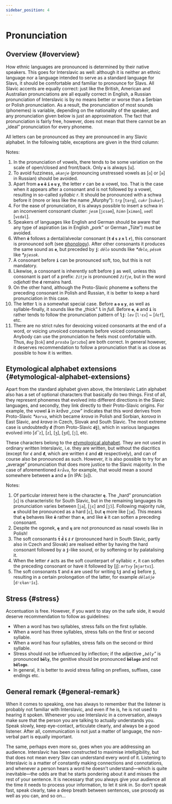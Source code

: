 ```yaml
---
sidebar_position: 4
---
```



# Pronunciation

## Overview \{#overview}

How ethnic languages are pronounced is determined by their native speakers. This goes for Interslavic as well: although it is neither an ethnic language nor a language intended to serve as a standard language for Slavs, it should be comfortable and familiar to pronounce for Slavs. All Slavic accents are equally correct: just like the British, American and Australian pronunciations are all equally correct in English, a Russian pronunciation of Interslavic is by no means better or worse than a Serbian or Polish pronunciation. As a result, the pronunciation of most sounds (phonemes) is variable, depending on the nationality of the speaker, and any pronunciation given below is just an approximation. The fact that pronunciation is fairly free, however, does not mean that there cannot be an „ideal” pronunciation for every phoneme.

All letters can be pronounced as they are pronounced in any Slavic alphabet. In the following table, exceptions are given in the third column:

<PronAlphabet />

Notes:

1. In the pronunciation of vowels, there tends to be some variation on the scale of open/closed and front/back. Only **`u`** is always \[u].
2. To avoid fuzziness, _`akanje`_ (pronouncing unstressed vowels as \[`ɑ`] or \[`ə`] in Russian) should be avoided.
3. Apart from **`a` `e` `ě` `i` `o` `u` `y`**, the letter **`r`** can be a vowel, too. That is the case when it appears after a consonant and is not followed by a vowel, resulting in so-called _syllabic r_. It should be pronounced with a schwa before it (more or less like the name „Murphy”): _`trg`_ \[`tərg`], _`cukr`_ \[`ʦukər`].
4. For the ease of pronunciation, it is always possible to insert a schwa in an inconvenient consonant cluster: _`jesm`_ \[`jɛsǝm`], _`himn`_ \[`ximǝn`], _`vedl`_ \[`vɛdǝl`].
5. Speakers of languages like English and German should be aware that any type of aspiration (as in English „pork” or German „Tüte”) must be avoided.
6. When **`ě`** follows a dental/alveolar consonant (**`t` `d` `s` `z` `n` `l` `r`**), this consonant is pronounced soft (see [phonology][1]). After other consonants it produces the same sound as **`e`**, but preceded by **`j`**: _`dělo`_ sounds like _\*`ďelo`_, _`pěsok`_ like _\*`pjesok`_.
7. A consonant before **`i`** can be pronounced soft, too, but this is not mandatory.
8. Likewise, a consonant is inherently soft before **`j`** as well, unless this consonant is part of a prefix: _`žitje`_ is pronounced _`žiťje`_, but in the word _odjehati_ the **`d`** remains hard.
9. On the other hand, although the Proto-Slavic phoneme **`e`** softens the preceding consonant in Polish and Russian, it is better to keep a hard pronunciation in this case.
10. The letter **`l`** is a somewhat special case. Before **`a` `o` `u` `y`**, as well as syllable-finally, it sounds like the „thick” **`l`** in _full_. Before **`e`**, **`ě`** and **`i`** is rather tends to follow the pronunciation pattern of **`lj`**: _`lev`_ \[`lʲɛv`] \~ \[`ʎɛf`], etc.
11. There are no strict rules for devoicing voiced consonants at the end of a word, or voicing unvoiced consonants before voiced consonants. Anybody can use the pronunciation he feels most comfortable with. Thus, _`Bog`_ \[`bɔk`] and _`prosba`_ \[`prɔzbɑ`] are both correct. In general however, it deserves recommendation to follow a pronunciation that is as close as possible to how it is written.

## Etymological alphabet extensions \{#etymological-alphabet-extensions}

Apart from the standard alphabet given above, the Interslavic Latin alphabet also has a set of optional characters that basically do two things. First of all, they represent phonemes that evolved into different directions in the Slavic languages, and secondly, they link directly to their Proto-Slavic origins. For example, the vowel **`å`** in _kråva_ „cow” indicates that this word derives from Proto-Slavic _\*`korva`_, which became _krova_ in Polish and Sorbian, _korova_ in East Slavic, and _krava_ in Czech, Slovak and South Slavic. The most extreme case is undoubtedly **`đ`** (from Proto-Slavic **`dj`**), which in various languages evolved into \[`d͡z`], \[`z`], \[`ʒ`], \[`ʒd`], \[`j`], etc.

These characters belong to the [etymological alphabet][2]. They are not used in ordinary written Interslavic, i.e. they are written, but without the diacritics (except for **`ć`** and **`đ`**, which are written **`č`** and **`dž`** respectively), and can of course also be pronounced as such. However, it is also possible to try for an „average” pronunciation that does more justice to the Slavic majority. In the case of aforementioned _`kråva`_, for example, that would mean a sound somewhere between **`a`** and **`o`** (in IPA: \[`ɒ`]).

<EtimAlphabetExt />

Notes:

1. Of particular interest here is the character **`ę`**. The „hard” pronunciation \[`ɛ`] is characteristic for South Slavic, but in the remaining languages its pronunciation varies between \[`ja`], \[`jɛ`] and \[`jɔ̃`]. Following majority rule, **`e`** should be pronounced as a hard \[`ɛ`], but **`ę`** more like \[`jæ`]. This means that **`ę`** behaves like **`ě`** rather than **`e`**, and like **`ě`** it can soften a preceding consonant.
2. Despite the ogonek, **`ę`** and **`ų`** are not pronounced as nasal vowels like in Polish!
3. The soft consonants **`t́` `d́` `ś` `ź` `ŕ`** (pronounced hard in South Slavic, partly also in Czech and Slovak) are realised either by having the hard consonant followed by a **`j`**-like sound, or by softening or by palatalising it.
4. When the letter **`ŕ`** acts as the soft counterpart of syllabic **`r`**, it can soften the preceding consonant or have it followed by \[j]: _`mŕtvy`_ \[`mjǝrtvɪ`].
5. The soft consonants **`ľ`** and **`ń`** are used for writing **`lj`** and **`nj`** before **`j`**, resulting in a certain prolongation of the latter, for example _`dělańje`_ \[`dʲɛɫanʲĭɛ`].

## Stress \{#stress}

Accentuation is free. However, if you want to stay on the safe side, it would deserve recommendation to follow as guidelines:

- When a word has two syllables, stress falls on the first syllable.
- When a word has three syllables, stress falls on the first or second syllable.
- When a word has four syllables, stress falls on the second or third syllable.
- Stress should not be influenced by inflection; if the adjective _„`běly`”_ is pronounced **`běly`**, the genitive should be pronounced **`bělogo`** and not **`bělogo`**.
- In general, it is better to avoid stress falling on prefixes, suffixes, case endings etc.

## General remark \{#general-remark}

When it comes to speaking, one has always to remember that the listener is probably not familiar with Interslavic, and even if he is, he is not used to hearing it spoken. Whenever you use Interslavic in a conversation, always make sure that the person you are talking to actually understands you. Speak slowly, keep eye-contact, articulate clearly, and always be a good listener. After all, communication is not just a matter of language, the non-verbal part is equally important.

The same, perhaps even more so, goes when you are addressing an audience. Interslavic has been constructed to maximise intelligibility, but that does not mean every Slav can understand every word of it. Listening to Interslavic is a matter of constantly making connections and connotations, and whenever a person hears a word he doesn't understand—which is quite inevitable—the odds are that he starts pondering about it and misses the rest of your sentence. It is necessary that you always give your audience all the time it needs to process your information, to let it sink in. So don't speak fast, speak clearly, take a deep breath between sentences, use prosody as well as you can, and so on...

[1]: ./phonology.mdx#hard_and_soft

[2]: orthography.mdx#etymological_alphabet
